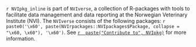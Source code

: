 `r NVIpkg_inline` is part of `NVIverse`, a collection of R-packages with tools to facilitate data management
and data reporting at the Norwegian Veterinary Institute (NVI). The `NVIverse` consists of the following packages:
`r paste0('\x60', paste(NVIrpackages::NVIpackages$Package, collapse = "\x60, \x60"), '\x60')`. See [`r  paste("Contribute to", NVIpkg)`](`r  paste0("https://github.com/NorwegianVeterinaryInstitute/", NVIpkg, "/blob/main/CONTRIBUTING.md")`) for
more information.
